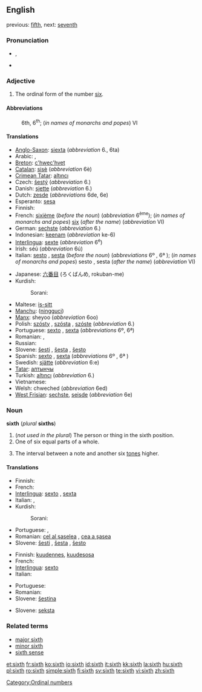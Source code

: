 {{wikipedia}}
==English==

previous: [[fifth]], next: [[seventh]]

===Pronunciation===
* {{IPA|/sɪksθ/}}, {{SAMPA|/sIksT/}}
* {{audio|en-us-sixth.ogg|Audio (US)}}

===Adjective===
{{en-adj|-}}

# The ordinal form of the number [[six]].

====Abbreviations====
: 6th, 6<sup>th</sup>; (''in names of monarchs and popes'') VI

====Translations====
{{trans-top|sixth}}
* [[Anglo-Saxon]]: [[siexta]] (''abbreviation'' 6., 6ta)
* Arabic: {{Arab|[[سادِس]]}} {{IPAchar|(saːdis)}} {{m}}, {{Arab|[[َسادِسَة]]}} {{IPAchar|(saːdisa)}}  {{f}}
* [[Breton]]: [[c'hwec'hvet]]
* [[Catalan]]: [[sisè]] (''abbreviation'' 6è)
* [[Crimean Tatar]]: [[altıncı]]
* Czech: [[šestý]] (''abbreviation'' 6.)
* Danish: [[sjette]] (''abbreviation'' 6.)
* Dutch: [[zesde]] (''abbreviations'' 6de, 6e)
* Esperanto: [[sesa]]
* Finnish: {{t+|fi|kuudes}}
* French: [[sixième]] (''before the noun'') (''abbreviation'' 6<sup>ème</sup>); (''in names of monarchs and popes'') [[six]] (''after the name'') (''abbreviation'' VI)
* German: [[sechste]] (''abbreviation'' 6.)
* Indonesian: [[keenam]] (''abbreviation'' ke-6)
* [[Interlingua]]: [[sexte]] (''abbreviation'' 6<sup>e</sup>)
* Irish: séú (''abbreviation'' 6ú)
* Italian: [[sesto]] {{m}}, [[sesta]] {{f}} (''before the noun'') (''abbreviations'' 6º {{m}}, 6ª {{f}}); (''in names of monarchs and popes'') sesto {{m}}, sesta {{f}} (''after the name'') (''abbreviation'' VI)
{{trans-mid}}
* Japanese: [[六番目]] (ろくばんめ, rokuban-me)
* Kurdish:
*: Sorani: {{t|ku|شه‌شه‌م|tr=shasham|sc=KUchar}}
* Maltese: [[is-sitt]]
* [[Manchu]]: ([[ningguci]])
* [[Manx]]: sheyoo (''abbreviation'' 6oo)
* Polish: [[szósty]] {{m}}, [[szósta]] {{f}}, [[szóste]] {{n}} (''abbreviation'' 6.)
* Portuguese: [[sexto]] {{m}}, [[sexta]] {{f}} (''abbreviations'' 6º, 6ª)
* Romanian: {{t+|ro|şaselea|m}}, {{t-|ro|şasea|f}}
* Russian: {{t+|ru|шестой|tr=šestój|sc=Cyrl}}
* Slovene: [[šesti]] {{m}}, [[šesta]] {{f}}, [[šesto]] {{n}}
* Spanish: [[sexto]] {{m}}, [[sexta]] {{f}} (''abbreviations'' 6º {{m}}, 6ª {{f}})
* Swedish: [[sjätte]] (''abbreviation'' 6:e)
* [[Tatar]]: [[алтынчы]]
* Turkish: [[altıncı]] (''abbreviation'' 6.)
* Vietnamese: {{t+|vi|thứ sáu|xs=Vietnamese}}
* Welsh: chweched (''abbreviation'' 6ed)
* [[West Frisian]]: [[sechste]], [[seisde]] (''abbreviation'' 6e)
{{trans-bottom}}

===Noun===
'''sixth''' (''plural'' '''sixths''')

# (''not used in the plural'') The person or thing in the sixth position.
# One of six equal parts of a whole.
# {{music}} The interval between a note and another six [[tone]]s higher.

====Translations====

{{trans-top|person or thing in sixth place}}
* Finnish: {{t+|fi|kuudes}}
* French: {{t+|fr|sixième|m|f}}
* [[Interlingua]]: [[sexto]] {{m}}, [[sexta]] {{f}}
* Italian: {{t+|it|sesto|m}}, {{t-|it|sesta|f}}
* Kurdish:
*: Sorani: {{t|ku|شه‌شه‌م|tr=shasham|sc=KUchar}}
{{trans-mid}}
* Portuguese: {{t+|pt|sexto|m}}, {{t+|pt|sexta|f}}
* Romanian: [[cel al şaselea]] {{m}}, [[cea a şasea]] {{f}}
* Slovene: [[šesti]] {{m}}, [[šesta]] {{f}}, [[šesto]] {{n}}
{{trans-bottom}}

{{trans-top|one of six equal parts of a whole}}
* Finnish: [[kuudennes]], [[kuudesosa]]
* French: {{t+|fr|sixième|m}}
* [[Interlingua]]: [[sexto]]
* Italian: {{t+|it|sesto|m}}
{{trans-mid}}
* Portuguese: {{t+|pt|sexto|m}}
* Romanian: {{t|ro|şesime|f}}
* Slovene: [[šestina]] {{f}}
{{trans-bottom}}

{{trans-top|interval}}
* Slovene: [[seksta]] {{f}}
{{trans-mid}}
{{trans-bottom}}

===Related terms===
* [[major sixth]]
* [[minor sixth]]
* [[sixth sense]]

[[Category:Ordinal numbers]]

[[et:sixth]]
[[fr:sixth]]
[[ko:sixth]]
[[io:sixth]]
[[id:sixth]]
[[it:sixth]]
[[kk:sixth]]
[[la:sixth]]
[[hu:sixth]]
[[pl:sixth]]
[[ro:sixth]]
[[simple:sixth]]
[[fi:sixth]]
[[sv:sixth]]
[[te:sixth]]
[[vi:sixth]]
[[zh:sixth]]